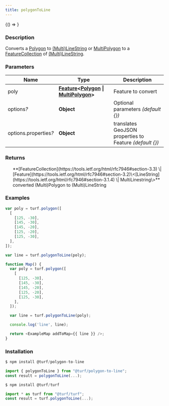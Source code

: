```yaml
---
title: polygonToLine
---
```



<!-- Expose turf as global var for experimenting in the browser console -->

<BrowserOnly>{() => <WindowTurfGlobal turf={turf} />}</BrowserOnly>

### Description

Converts a [Polygon](https://tools.ietf.org/html/rfc7946#section-3.1.6) to [(Multi)LineString](https://tools.ietf.org/html/rfc7946#section-3.1.4) or [MultiPolygon](https://tools.ietf.org/html/rfc7946#section-3.1.7) to a
[FeatureCollection](https://tools.ietf.org/html/rfc7946#section-3.3) of [(Multi)LineString](https://tools.ietf.org/html/rfc7946#section-3.1.4).

### Parameters

| Name                       | Type                                                                                                                                                                                                | Description                                               |
| -------------------------- | --------------------------------------------------------------------------------------------------------------------------------------------------------------------------------------------------- | --------------------------------------------------------- |
| poly                       | **[Feature](https://tools.ietf.org/html/rfc7946#section-3.2)\<[Polygon](https://tools.ietf.org/html/rfc7946#section-3.1.6) \| [MultiPolygon](https://tools.ietf.org/html/rfc7946#section-3.1.7)\>** | Feature to convert                                        |
| options<i>?</i>            | **Object**                                                                                                                                                                                          | Optional parameters _(default \{\})_                      |
| options.properties<i>?</i> | **Object**                                                                                                                                                                                          | translates GeoJSON properties to Feature _(default \{\})_ |

### Returns

<ul>
  **[FeatureCollection](https://tools.ietf.org/html/rfc7946#section-3.3) \| [Feature](https://tools.ietf.org/html/rfc7946#section-3.2)\<[LineString](https://tools.ietf.org/html/rfc7946#section-3.1.4) \| MultiLinestring\>** converted (Multi)Polygon to (Multi)LineString

</ul>

### Examples

```javascript
var poly = turf.polygon([
  [
    [125, -30],
    [145, -30],
    [145, -20],
    [125, -20],
    [125, -30],
  ],
]);

var line = turf.polygonToLine(poly);
```

```javascript live
function Map() {
  var poly = turf.polygon([
    [
      [125, -30],
      [145, -30],
      [145, -20],
      [125, -20],
      [125, -30],
    ],
  ]);

  var line = turf.polygonToLine(poly);

  console.log('line', line);

  return <ExampleMap addToMap={{ line }} />;
}
```

### Installation

```javascript
$ npm install @turf/polygon-to-line

import { polygonToLine } from "@turf/polygon-to-line";
const result = polygonToLine(...);
```

```javascript
$ npm install @turf/turf

import * as turf from "@turf/turf";
const result = turf.polygonToLine(...);
```
